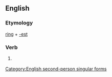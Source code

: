 ==English==

===Etymology===
[[ring]] + [[-est]]

===Verb===
{{infl|en|verb form}}

# {{archaic}} {{form of|Second-person singular simple present form of|ring}}

[[Category:English second-person singular forms]]